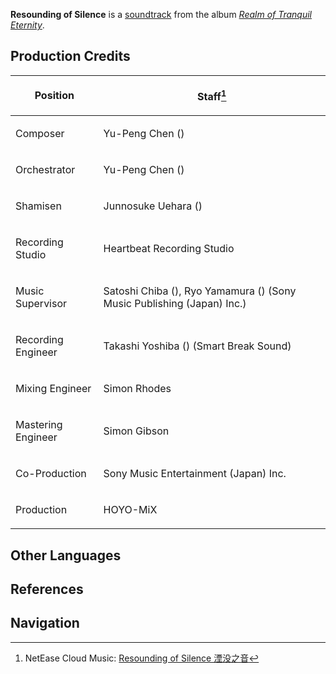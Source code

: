 {{Soundtrack Infobox
|title          =
|image          = Realm of Tranquil Eternity.png
|album          = Realm of Tranquil Eternity
|disc           = 2
|number         = 41
|featured       =
|featured2      =
|featured3      =
|featured_disc  =
|featured_disc2 =
|featured_disc3 =
|youtube_id     = 9xtAKakzZDs
|youtube_time   = 1101
|spotify_id     = 39ZIJWEDWQL7v4C2msxvfZ
|played_in      = Mikage Furnace (Balethunder)
|during         = [[Mikage Furnace]] (Balethunder)
|domain         =
|previous       = Ones Who Strive to Live
|next           = You Shall Not Tempt It
}}
'''Resounding of Silence''' is a [[soundtrack]] from the album ''[[Realm of Tranquil Eternity]]''.

==Production Credits==
{| class="wikitable" style="text-align:left; height:0.5em"
! Position
! Staff<ref>NetEase Cloud Music: [https://music.163.com/#/song?id=1879098418 Resounding of Silence 湮没之音]</ref>
|-
! Composer
| Yu-Peng Chen ({{zh|陈致逸}})
|-
! Orchestrator
| Yu-Peng Chen ({{zh|陈致逸}})
|-
! Shamisen
| Junnosuke Uehara ({{ja|上原 潤之助}})
|-
! Recording Studio
| Heartbeat Recording Studio
|-
! Music Supervisor
| Satoshi Chiba ({{ja|千葉 智史}}), Ryo Yamamura ({{ja|山村 涼}}) (Sony Music Publishing (Japan) Inc.)
|-
! Recording Engineer
| Takashi Yoshiba ({{ja|吉羽 貴史}}) (Smart Break Sound)
|-
! Mixing Engineer
| Simon Rhodes
|-
! Mastering Engineer
| Simon Gibson
|-
! Co-Production
| Sony Music Entertainment (Japan) Inc.
|-
! Production
| HOYO-MiX
|}

==Other Languages==
{{Other Languages
|en      = Resounding of Silence
|zhs     = 湮没之音
|zhs_rm  = Yānmò zhī Yīn
|zht     = 湮沒之音
|zht_rm  = Yīnmò zhī Yīn
|zh_tl   = 
|ja      = 埋もれた音
|ja_rm   = Umoreta Oto
|ja_tl   = 
|tr      = 
|it      = 
}}

==References==
{{Reflist}}

==Navigation==
{{Soundtrack Navbox|Realm of Tranquil Eternity}}
